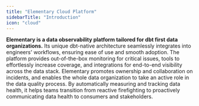 ```yaml
---
title: "Elementary Cloud Platform"
sidebarTitle: "Introduction"
icon: "cloud"
---
```


**Elementary is a data observability platform tailored for dbt first data organizations.**
Its unique dbt-native architecture seamlessly integrates into engineers' workflows, ensuring ease of use and smooth adoption. 
The platform provides out-of-the-box monitoring for critical issues, tools to effortlessly increase coverage, and integrations for end-to-end visibility across the data stack.
Elementary promotes ownership and collaboration on incidents, and enables the whole data organization to take an active role in the data quality process.
By automatically measuring and tracking data health, it helps teams transition from reactive firefighting to proactively communicating data health to consumers and stakeholders.

<Card title="When do I need a data observability platform? " href="/content/components/card-group">
</Card>